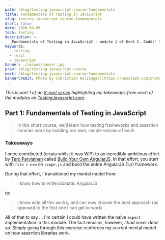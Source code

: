 ```yaml
---
path: /blog/testing-javascript-course-fundamentals
title: Fundamentals of Testing in JavaScript
slug: testing-javascript-course-fundamentals
draft: false
date: 2020-04-09
tech: testing
description: >-
  _Fundamentals of Testing in JavaScript - module 1 of Kent C. Dodds' testingjavascript.com course_
keywords:
  - testing
  - react
  - javascript
banner: ./images/banner.jpg
prev: /blog/testing-javascript-course
next: /blog/testing-javascript-course-fundamentals
bannerCredit: Photo by [Christian Holzinger](https://unsplash.com/photos/lqQlmcPt9Qg)
---
```


_This is part 1 of an [8-part series](/blog/testing-javascript-course) highlighting my takeaways from each of the modules on [TestingJavascript.com](https://testingjavascript.com/)._

## Part 1: Fundamentals of Testing in JavaScript

> In this short course, we’ll learn how testing frameworks and assertion libraries work by building our own, simple version of each.

### Takeaways

I once contributed (errata whilst it was WIP) to an incredibly ambitious effort
by [Tero Parviainen](https://teropa.info/) called
[Build Your Own AngularJS](https://github.com/teropa/build-your-own-angularjs).
In that effort, you start with `file > new` on `scope.js` and build the entire
AngularJS (1.x) framework.

During that effort, I transitioned my mental model from:

> I know how to write idomatic AngularJS

to:

> I know _why_ all this works, and can now choose the _best_ approach (as
> opposed to the first one I can get to work)

All of that to say ... I'm certain I could have written the naive `expect`
implementation in this module. The fact remains, however, _I had never done so_. Simply
going through this exercise reinforces my current mental model on how assertion
libraries work.
